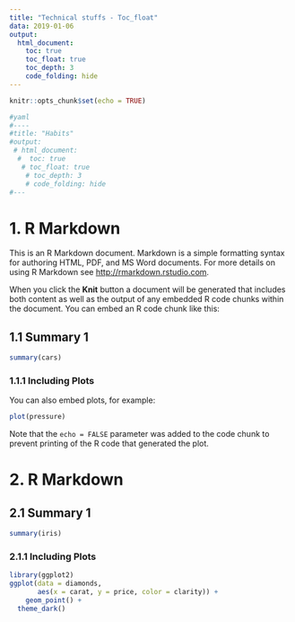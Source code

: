 ```yaml
---
title: "Technical stuffs - Toc_float"
data: 2019-01-06
output:
  html_document:
    toc: true
    toc_float: true
    toc_depth: 3
    code_folding: hide
---
```


```r
knitr::opts_chunk$set(echo = TRUE)

#yaml
#----
#title: "Habits"
#output:
 # html_document:
  #  toc: true
   # toc_float: true
    # toc_depth: 3
    # code_folding: hide
#---

```

# 1. R Markdown 

This is an R Markdown document. Markdown is a simple formatting syntax for authoring HTML, PDF, and MS Word documents. For more details on using R Markdown see <http://rmarkdown.rstudio.com>.

When you click the **Knit** button a document will be generated that includes both content as well as the output of any embedded R code chunks within the document. You can embed an R code chunk like this:

## 1.1 Summary 1
```r
summary(cars)
```

### 1.1.1 Including Plots

You can also embed plots, for example:

```r
plot(pressure)
```

Note that the `echo = FALSE` parameter was added to the code chunk to prevent printing of the R code that generated the plot.

# 2. R Markdown 

## 2.1 Summary 1
```r
summary(iris)
```

### 2.1.1 Including Plots
```r
library(ggplot2)
ggplot(data = diamonds, 
       aes(x = carat, y = price, color = clarity)) +
    geom_point() +
  theme_dark()
```

